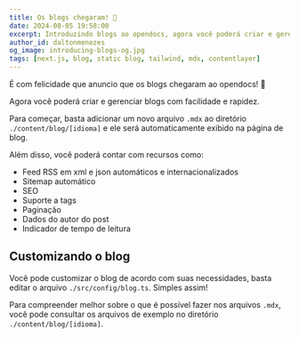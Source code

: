 ```yaml
---
title: Os blogs chegaram! 🎉
date: 2024-08-05 19:58:00
excerpt: Introduzindo blogs ao opendocs, agora você poderá criar e gerenciar blogs para seus projetos com facilidade e rapidez.
author_id: daltonmenezes
og_image: introducing-blogs-og.jpg
tags: [next.js, blog, static blog, tailwind, mdx, contentlayer]
---
```


É com felicidade que anuncio que os blogs chegaram ao opendocs! 🎉

Agora você poderá criar e gerenciar blogs com facilidade e rapidez.

Para começar, basta adicionar um novo arquivo `.mdx` ao diretório `./content/blog/[idioma]` e ele será automaticamente exibido na página de blog.

Além disso, você poderá contar com recursos como:

- Feed RSS em xml e json automáticos e internacionalizados
- Sitemap automático
- SEO
- Suporte a tags
- Paginação
- Dados do autor do post
- Indicador de tempo de leitura

## Customizando o blog

Você pode customizar o blog de acordo com suas necessidades, basta editar o arquivo `./src/config/blog.ts`. Simples assim!

Para compreender melhor sobre o que é possível fazer nos arquivos `.mdx`, você pode consultar os arquivos de exemplo no diretório `./content/blog/[idioma]`.


